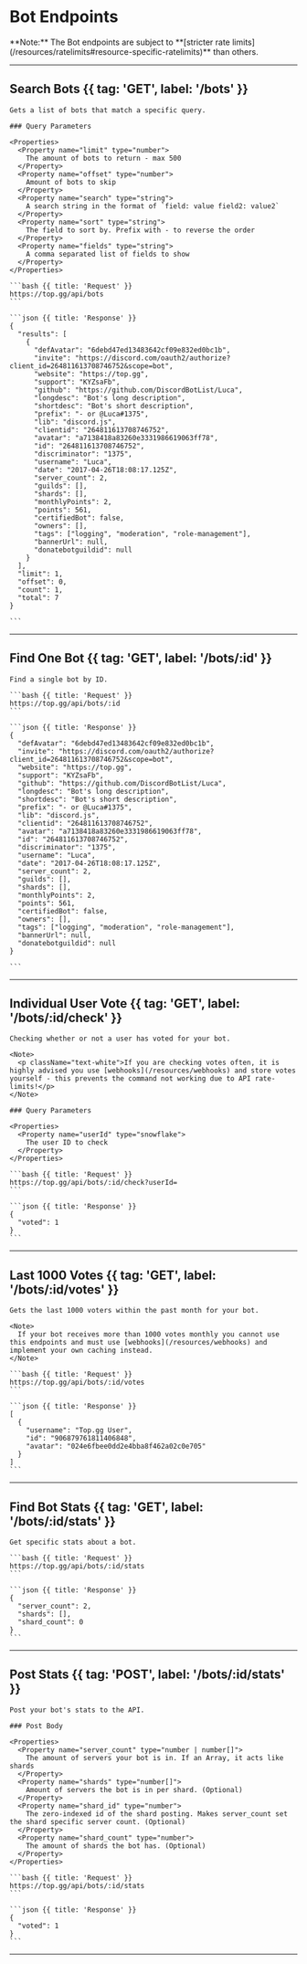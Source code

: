 # Bot Endpoints

<Note>
  **Note:** The Bot endpoints are subject to **[stricter rate limits](/resources/ratelimits#resource-specific-ratelimits)** than others.
</Note>

---

## Search Bots {{ tag: 'GET', label: '/bots' }}

<Row>
  <Col>

    Gets a list of bots that match a specific query.

    ### Query Parameters

    <Properties>
      <Property name="limit" type="number">
        The amount of bots to return - max 500
      </Property>
      <Property name="offset" type="number">
        Amount of bots to skip
      </Property>
      <Property name="search" type="string">
        A search string in the format of `field: value field2: value2`
      </Property>
      <Property name="sort" type="string">
        The field to sort by. Prefix with - to reverse the order
      </Property>
      <Property name="fields" type="string">
        A comma separated list of fields to show
      </Property>
    </Properties>

  </Col>
  <Col sticky>

    ```bash {{ title: 'Request' }}
    https://top.gg/api/bots
    ```

    ```json {{ title: 'Response' }}
    {
      "results": [
        {
          "defAvatar": "6debd47ed13483642cf09e832ed0bc1b",
          "invite": "https://discord.com/oauth2/authorize?client_id=264811613708746752&scope=bot",
          "website": "https://top.gg",
          "support": "KYZsaFb",
          "github": "https://github.com/DiscordBotList/Luca",
          "longdesc": "Bot's long description",
          "shortdesc": "Bot's short description",
          "prefix": "- or @Luca#1375",
          "lib": "discord.js",
          "clientid": "264811613708746752",
          "avatar": "a7138418a83260e3331986619063ff78",
          "id": "264811613708746752",
          "discriminator": "1375",
          "username": "Luca",
          "date": "2017-04-26T18:08:17.125Z",
          "server_count": 2,
          "guilds": [],
          "shards": [],
          "monthlyPoints": 2,
          "points": 561,
          "certifiedBot": false,
          "owners": [],
          "tags": ["logging", "moderation", "role-management"],
          "bannerUrl": null,
          "donatebotguildid": null
        }
      ],
      "limit": 1,
      "offset": 0,
      "count": 1,
      "total": 7
    }

    ```
  </Col>
</Row>

---

## Find One Bot {{ tag: 'GET', label: '/bots/:id' }}

<Row>
  <Col>

    Find a single bot by ID.


  </Col>
  <Col sticky>

    ```bash {{ title: 'Request' }}
    https://top.gg/api/bots/:id
    ```

    ```json {{ title: 'Response' }}
    {
      "defAvatar": "6debd47ed13483642cf09e832ed0bc1b",
      "invite": "https://discord.com/oauth2/authorize?client_id=264811613708746752&scope=bot",
      "website": "https://top.gg",
      "support": "KYZsaFb",
      "github": "https://github.com/DiscordBotList/Luca",
      "longdesc": "Bot's long description",
      "shortdesc": "Bot's short description",
      "prefix": "- or @Luca#1375",
      "lib": "discord.js",
      "clientid": "264811613708746752",
      "avatar": "a7138418a83260e3331986619063ff78",
      "id": "264811613708746752",
      "discriminator": "1375",
      "username": "Luca",
      "date": "2017-04-26T18:08:17.125Z",
      "server_count": 2,
      "guilds": [],
      "shards": [],
      "monthlyPoints": 2,
      "points": 561,
      "certifiedBot": false,
      "owners": [],
      "tags": ["logging", "moderation", "role-management"],
      "bannerUrl": null,
      "donatebotguildid": null
    }

    ```
  </Col>
</Row>

---

## Individual User Vote {{ tag: 'GET', label: '/bots/:id/check' }}

<Row>
  <Col>

    Checking whether or not a user has voted for your bot.

    <Note>
      <p className="text-white">If you are checking votes often, it is highly advised you use [webhooks](/resources/webhooks) and store votes yourself - this prevents the command not working due to API rate-limits!</p>
    </Note>

    ### Query Parameters

    <Properties>
      <Property name="userId" type="snowflake">
        The user ID to check
      </Property>
    </Properties>

  </Col>
  <Col sticky>

    ```bash {{ title: 'Request' }}
    https://top.gg/api/bots/:id/check?userId=
    ```

    ```json {{ title: 'Response' }}
    {
      "voted": 1
    }
    ```

  </Col>
</Row>

---

## Last 1000 Votes {{ tag: 'GET', label: '/bots/:id/votes' }}

<Row>
  <Col>

    Gets the last 1000 voters within the past month for your bot.
    
    <Note>
      If your bot receives more than 1000 votes monthly you cannot use this endpoints and must use [webhooks](/resources/webhooks) and implement your own caching instead.
    </Note>

  </Col>
  <Col sticky>

    ```bash {{ title: 'Request' }}
    https://top.gg/api/bots/:id/votes
    ```

    ```json {{ title: 'Response' }}
    [
      {
        "username": "Top.gg User",
        "id": "906879761811406848",
        "avatar": "024e6fbee0dd2e4bba8f462a02c0e705"
      }
    ]
    ```
  </Col>
</Row>

---

## Find Bot Stats {{ tag: 'GET', label: '/bots/:id/stats' }}

<Row>
  <Col>

    Get specific stats about a bot.

  </Col>
  <Col sticky>

    ```bash {{ title: 'Request' }}
    https://top.gg/api/bots/:id/stats
    ```

    ```json {{ title: 'Response' }}
    {
      "server_count": 2,
      "shards": [],
      "shard_count": 0
    }
    ```
  </Col>
</Row>

---

## Post Stats {{ tag: 'POST', label: '/bots/:id/stats' }}

<Row>
  <Col>

    Post your bot's stats to the API.

    ### Post Body

    <Properties>
      <Property name="server_count" type="number | number[]">
        The amount of servers your bot is in. If an Array, it acts like shards
      </Property>
      <Property name="shards" type="number[]">
        Amount of servers the bot is in per shard. (Optional)
      </Property>
      <Property name="shard_id" type="number">
        The zero-indexed id of the shard posting. Makes server_count set the shard specific server count. (Optional)
      </Property>
      <Property name="shard_count" type="number">
        The amount of shards the bot has. (Optional)
      </Property>
    </Properties>

  </Col>
  <Col sticky>

    ```bash {{ title: 'Request' }}
    https://top.gg/api/bots/:id/stats
    ```

    ```json {{ title: 'Response' }}
    {
      "voted": 1
    }
    ```

  </Col>
</Row>

---